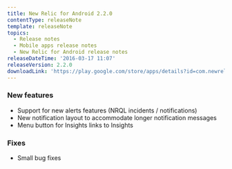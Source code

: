 ```yaml
---
title: New Relic for Android 2.2.0
contentType: releaseNote
template: releaseNote
topics:
  - Release notes
  - Mobile apps release notes
  - New Relic for Android release notes
releaseDateTime: '2016-03-17 11:07'
releaseVersion: 2.2.0
downloadLink: 'https://play.google.com/store/apps/details?id=com.newrelic.rpm&hl=en'
---
```


### New features

* Support for new alerts features (NRQL incidents / notifications)
* New notification layout to accommodate longer notification messages
* Menu button for Insights links to Insights

### Fixes

* Small bug fixes
